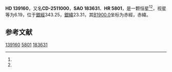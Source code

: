 {{Starbox begin
| name = HD 139160
}}
{{Starbox observe
| epoch = [[J2000.0|J2000.0]]
| constell = {{星座名待查}}<ref name=SIMBAD>{{cite web
 | url=http://simbad.u-strasbg.fr/simbad/sim-id?Ident=HR+5801
 | title=Pulsating variable Star
 | publisher=Centre de Données astronomiques de Strasbourg
 | work=SIMBAD
 | accessdate=2012-07-13
 | archive-date=2016-03-18
 | archive-url=https://web.archive.org/web/20160318080945/http://simbad.u-strasbg.fr/simbad/sim-id?Ident=HR+5801
 | dead-url=no
 }}</ref><ref name=DATA>{{cite web
 | url=http://vizier.u-strasbg.fr/viz-bin/VizieR-5?-out.add=.&-source=5050&-corr=PK=HR&-out.max=9999&HR=5801
 | title=VizieR Detailed Page
 | accessdate=2012-07-13
 | archive-date=2016-03-05
 | archive-url=https://web.archive.org/web/20160305010124/http://vizier.u-strasbg.fr/viz-bin/VizieR-5?-out.add=.&-source=5050&-corr=PK=HR&-out.max=9999&HR=5801
 | dead-url=no
 }}</ref>
| 星官 = 
| ra = {{RA|15|37|28.5}}<ref name=SIMBAD /><ref name=DATA />
| dec = {{DEC|-26|16|48}}<ref name=SIMBAD /><ref name=DATA />
| appmag_v = 6.19<ref name=SIMBAD /><ref name=DATA />
}}
{{Starbox character
| class = B7IV<ref name=SIMBAD /><ref name=DATA />
| b-v = 0.01<ref name=SIMBAD /><ref name=DATA />
| u-b = -0.42<ref name=SIMBAD /><ref name=DATA />
| r-i = <ref name=SIMBAD /><ref name=DATA />
| variable = 
}}
{{Starbox astrometry
| radial_v = -0.42
| prop_mo_ra = 1
| parallax = 
| p_error = 
}}
{{Starbox catalog
| names =CD-2511000，[[SAO星表|SAO]] 183631，[[HD星表|HD]] 139160，[[HR星表|HR]] 5801}}
{{Starbox reference |Simbad=HR+5801}}
{{Starbox end}}

'''HD 139160'''，又名'''CD-2511000'''，'''SAO 183631'''、'''HR 5801'''，是一颗恒星<ref name=SIMBAD /><ref name=DATA />，视星等为6.19，位于[[銀道座標系|銀經]]343.25，[[銀道座標系|銀緯]]23.31，其[[B1900.0|B1900.0]]坐标为赤經{{RA|15|31|28.4}}，赤緯{{DEC|-25|23.31|56}}。

== 参考文献 ==
{{reflist}}

{{star-stub}}

[[Category:HD和HDE天體|139160]]
[[Category:HR天體|5801]]
[[Category:SAO天體|183631]]